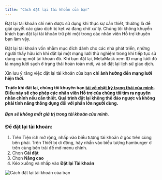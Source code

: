 ```yaml
---
title: "Cách đặt lại tài khoản của bạn"
---
```


Đặt lại tài khoản chỉ nên được sử dụng khi thực sự cần thiết, thường là để giải quyết các giao dịch bị kẹt và đang chờ xử lý. Chúng tôi không khuyến khích bạn đặt lại tài khoản trừ phi một trong các nhân viên Hỗ trợ khuyên bạn làm vậy.

Đặt lại tài khoản vốn nhằm mục đích dành cho các nhà phát triển, những người thấy hữu ích khi đặt lại một mạng lưới thử nghiệm trong khi tiếp tục sử dụng cùng một tài khoản đó. Khi bạn đặt lại, MetaMask xem ID mạng lưới đó là mạng lưới sạch ở trạng thái hoàn toàn mới, và sẽ đặt lại lịch sử giao dịch.

Xin lưu ý rằng việc đặt lại tài khoản của bạn **chỉ ảnh hưởng đến mạng lưới hiện thời**.

**Trước khi đặt lại, chúng tôi khuyên bạn [tải về nhật ký trạng thái của mình](/managing-my-wallet/using-metamask/how-to-download-state-logs). Điều này sẽ cho phép các nhân viên Hỗ trợ của chúng tôi tìm ra nguyên nhân chính nếu cần thiết. Quá trình đặt lại không thể đảo ngược và không phải tính năng thông dụng đối với phần lớn người dùng.**

#### **_Bạn sẽ không mất giá trị trong tài khoản của mình._**

### Để đặt lại tài khoản:

1. Trên Tiện ích mở rộng, nhấp vào biểu tượng tài khoản ở góc trên cùng bên phải. Trên Thiết bị di động, hãy nhấn vào biểu tượng hamburger ở trên cùng bên trái để mở menu chính.
2. Chọn **Cài đặt**
3. Chọn **Nâng cao**
4. Kéo xuống và nhấp vào **Đặt lại Tài khoản**

<div class="center-container">
  <div class="img-medium">
    <img
      src={
        require("../../../../../../img/i18n/legacy/How_to_reset_an_account.gif")
          .default
      }
      alt="Cách đặt lại tài khoản của bạn"
    />
  </div>
</div>
